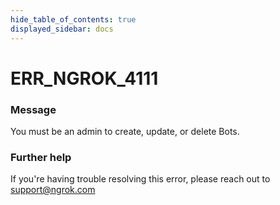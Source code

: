 ```yaml
---
hide_table_of_contents: true
displayed_sidebar: docs
---
```



# ERR_NGROK_4111

### Message

You must be an admin to create, update, or delete Bots.

<ErrorDetails error="err_ngrok_4111" />

### Further help

If you're having trouble resolving this error, please reach out to [support@ngrok.com](mailto:support@ngrok.com?subject=Help%20with%20ERR_NGROK_4111)
